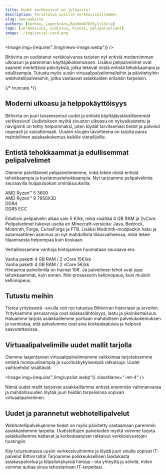 ```yaml
---
title: Uudet verkkosivut on julkaistu!
description: Tervetuloa uusille verkkosivuillemme!
slug: new-website
authors: [korhox, Lagerkrans,Random67839,tlitola]
tags: [verkkosivut, uudistus, hinnat, pelipalvelimet]
image: ./img/social-card.png
---
```


<Image img={require("./img/news-image.webp")} />

Bittivirta on uudistanut verkkosivunsa tarjoten nyt entistä modernimman ulkoasun ja paremman käyttäjäkokemuksen. Lisäksi pelipalvelimet ovat saaneet merkittäviä päivityksiä, jotka tekevät niistä entistä tehokkaampia ja edullisempia. Tutustu myös uusiin virtuaalipalvelinmalleihin ja päivitettyihin webhotellipalveluihin, jotka vastaavat asiakkaiden erilaisiin tarpeisiin.

{/* truncate */}

## Moderni ulkoasu ja helppokäyttöisyys

Bittivirta on juuri lanseerannut uudet ja entistä käyttäjäystävällisemmät verkkosivut! Uudistuksen myötä sivuston ulkoasu on nykyaikaistettu ja navigointi on tehty helpommaksi, joten löydät tarvitsemasi tiedot ja palvelut nopeasti ja vaivattomasti. Uusien sivujen tavoitteena on tarjota paras mahdollinen asiakaskokemus kaikille vierailijoille.

## Entistä tehokkaammat ja edullisemmat pelipalvelimet

Olemme päivittäneet pelipalvelimemme, mikä tekee niistä entistä tehokkaampia ja kustannustehokkaampia. Nyt tarjoamme pelipalvelimia seuraavilla huippuluokan ominaisuuksilla:

<div className="bg-white dark:bg-silicon-800 flex w-fit shadow-sm rounded-xl items-center p-1 gap-3 mb-3">
  <div className="bg-silicon-100/80 dark:bg-silicon-700 rounded-lg p-2 px-4">AMD Ryzen™ 5 3600</div>
  <Icon icon={"fas", "arrow-right"} />
  <div className="bg-silicon-100/80 dark:bg-silicon-700 rounded-lg p-2 px-4 font-bold font-display">AMD Ryzen™ 9 7950X3D</div>
</div>
<div className="bg-white flex w-fit dark:bg-silicon-800 shadow-sm rounded-xl items-center p-1 gap-3 mb-4">
  <div className="bg-silicon-100/80 dark:bg-silicon-700 rounded-lg p-2 px-4">DDR4</div>
  <Icon icon={"fas", "arrow-right"} />
  <div className="bg-silicon-100/80 dark:bg-silicon-700 rounded-lg p-2 px-4 font-bold font-display">DDR5 ECC</div>
</div>

Edullisin pelipalvelin alkaa vain 5 €/kk, mikä sisältää 4 GB RAM ja 2vCore. Pelipalvelimet tukevat useita eri Minecraft-versioita: Java, Bedrock, Modrinth, Forge, CurseForge ja FTB. Lisäksi Modrinth-modpackin haku ja automaattinen asennus on nyt mahdollista tilausvaiheessa, mikä tekee tilaamisesta helpompaa kuin koskaan.

Vertaillessamme vanhoja hintojamme huomataan seuraava ero:
<div className="bg-white flex w-fit dark:bg-silicon-800 shadow-sm rounded-xl items-center p-1 gap-3 mb-4">
  <div className="bg-silicon-100/80 dark:bg-silicon-700 rounded-lg p-2 px-4 flex flex-col">
    <span className="font-display uppercase text-sm font-bold text-silicon-500 dark:text-silicon-300">Vanha paketti</span>
    <span>4 GB RAM / 2 vCore</span>
    <span className="text-blue-600 dark:text-blue-500 text-lg font-bold font-display">15€/kk</span>
  </div>
  <Icon icon={"fas", "arrow-right"} />
  <div className="bg-silicon-100/80 dark:bg-silicon-700 rounded-lg p-2 px-4 flex flex-col">
    <span className="font-display uppercase text-sm font-bold text-silicon-500 dark:text-silicon-300">Vanha paketti</span>
    <span>4 GB RAM / 2 vCore</span>
    <span className="text-blue-600 dark:text-blue-500 text-lg font-bold font-display">5€/kk</span>
    </div>
</div>
Hintaeroa palvelimilla on huimat 10€. Ja palvelimen tehot ovat jopa tehokkaammat, kuin ennen. Niin prosessorin kellonopeus, kuin muistin kellonopeus.

## Tutustu meihin

Tietoa yrityksestä -sivulla voit nyt tutustua Bittivirran historiaan ja arvoihin. Yrityksemme perusarvoja ovat asiakaslähtöisyys, laatu ja yksinkertaisuus. Haluamme tarjota asiakkaillemme parhaan mahdollisen palvelukokemuksen ja varmistaa, että palvelumme ovat aina korkealaatuisia ja helposti saavutettavissa.

## Virtuaalipalvelimille uudet mallit tarjolla

Olemme laajentaneet virtuaalipalvelimiemme valikoimaa tarjotaksemme entistä monipuolisempia ja suorituskykyisempiä ratkaisuja. Uudet vaihtoehdot sisältävät:

<Image img={require("./img/vpslist.webp")} className="-mt-4" />


Nämä uudet mallit tarjoavat asiakkaillemme entistä enemmän valinnanvaraa ja mahdollisuuden löytää juuri heidän tarpeisiinsa sopivan virtuaalipalvelimen.

## Uudet ja parannetut webhotellipalvelut

Webhotellipalvelujemme tiedot on myös päivitetty vastaamaan paremmin asiakkaidemme tarpeita. Uudistettujen palveluiden myötä voimme tarjota asiakkaillemme kattavat ja korkealaatuiset ratkaisut verkkosivustojen hostingiin.

Käy tutustumassa uusiin verkkosivuihimme ja löydä juuri sinulle sopivat IT-palvelut Bittivirralta! Tarjoamme poikkeuksellisen laadukasta asiakaspalvelua ja kilpailukykyisiä hintoja - ota yhteyttä ja selvitä, miten voimme auttaa sinua tehostamaan IT-tarpeitasi.
